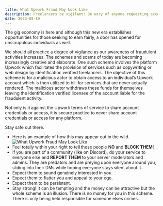 ```yaml
---
title: What Upwork Fraud May Look Like
description: Freelancers be vigilant! Be wary of anyone requesting access to your account.
date: 2023-08-19
---
```


The gig economy is here and although this new era establishes opportunities for those seeking to earn fairly, a door has opened for unscrupulous individuals as well.

We should all practice a degree of vigilance as our awareness of fraudulent activities increases. The schemes and scams of today are becoming increasingly creative and elaborate. One such scheme involves the platform Upwork which facilitates the provision of services such as copywriting or web design by identification verified freelancers. The objective of this scheme is for a malicious actor to obtain access to an individual’s Upwork account which is then utilized to bill for services that are never actually rendered. The malicious actor withdraws these funds for themselves leaving the identification verified licensee of the account liable for the fraudulent activity.

Not only is it against the Upwork terms of service to share account credentials or access, it is secure practice to never share account credentials or access for any platform.

Stay safe out there.

- Here is an example of how this may appear out in the wild.
  <Image
    src="/upwork-fraud-1.png"
    width={256}
    height={256}
    alt="What Upwork Fraud May Look Like"
  />
- Feel totally within your right to tell these people **NO** and **BLOCK THEM**!
- If you are part of a community (like on Discord), do your service to everyone else and **REPORT THEM** to your server moderators and admins. They are predators and are preying upon everyone around you, sliding into their DMs while hoping everyone stays silent about it.
- Expect them to sound genuinely interested in you.
- Expect them to flatter you and appeal to your ego.
- Expect them to be persistent.
- Stay strong! It can be tempting and the money can be attractive but the whole scheme is an illusion. There is no money for you in this scheme. There is only being held responsible for someone elses crimes.
